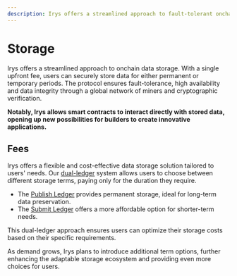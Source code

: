 ```yaml
---
description: Irys offers a streamlined approach to fault-tolerant onchain data storage. With a single upfront fee, users can securely store data for either permanent or temporary periods.
---
```


# Storage

Irys offers a streamlined approach to onchain data storage. With a single upfront fee, users can securely store data for either permanent or temporary periods. The protocol ensures fault-tolerance, high availability and data integrity through a global network of miners and cryptographic verification.

**Notably, Irys allows smart contracts to interact directly with stored data, opening up new possibilities for builders to create innovative applications.**

## Fees

Irys offers a flexible and cost-effective data storage solution tailored to users' needs. Our [dual-ledger](/protocol/ledgers) system allows users to choose between different storage terms, paying only for the duration they require.

- The [Publish Ledger](/protocol/ledgers#permanent-data-publish-ledger) provides permanent storage, ideal for long-term data preservation.
- The [Submit Ledger](/protocol/ledgers#submit-ledger) offers a more affordable option for shorter-term needs.

This dual-ledger approach ensures users can optimize their storage costs based on their specific requirements.

As demand grows, Irys plans to introduce additional term options, further enhancing the adaptable storage ecosystem and providing even more choices for users.
